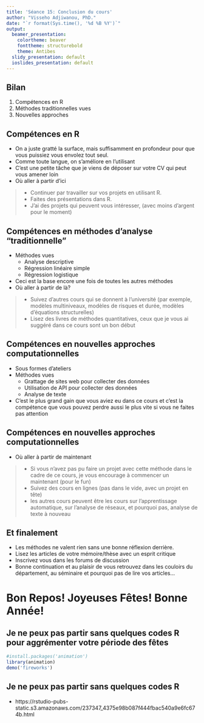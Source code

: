 ```yaml
---
title: 'Séance 15: Conclusion du cours'
author: "Visseho Adjiwanou, PhD."
date: "`r format(Sys.time(), '%d %B %Y')`"
output:
  beamer_presentation:
    colortheme: beaver
    fonttheme: structurebold
    theme: Antibes
  slidy_presentation: default
  ioslides_presentation: default
---
```


## Bilan

1. Compétences en R
2. Méthodes traditionnelles vues 
3. Nouvelles approches

## Compétences en R

- On a juste gratté la surface, mais suffisamment en profondeur pour que vous puissiez vous envolez tout seul.
- Comme toute langue, on s'améliore en l'utilisant
- C'est une petite tâche que je viens de déposer sur votre CV qui peut vous amener loin
- Où aller à partir d'ici

>- Continuer par travailler sur vos projets en utilisant R.
>- Faites des présentations dans R. 
>- J'ai des projets qui peuvent vous intéresser, (avec moins d'argent pour le moment)

## Compétences en méthodes d'analyse "traditionnelle"

- Méthodes vues
  - Analyse descriptive
  - Régression linéaire simple
  - Régression logistique

- Ceci est la base encore une fois de toutes les autres méthodes
- Où aller à partir de là?

>- Suivez d'autres cours qui se donnent à l'université (par exemple, modèles multiniveaux, modèles de risques et durée, modèles d'équations structurelles)
>- Lisez des livres de méthodes quantitatives, ceux que je vous ai suggéré dans ce cours sont un bon début

## Compétences en nouvelles approches computationnelles

- Sous formes d'ateliers
- Méthodes vues
  - Grattage de sites web pour collecter des données
  - Utilisation de API pour collecter des données
  - Analyse de texte
  
- C'est le plus grand gain que vous aviez eu dans ce cours et c'est la compétence que vous pouvez perdre aussi le plus vite si vous ne faites pas attention

## Compétences en nouvelles approches computationnelles

- Où aller à partir de maintenant

>- Si vous n'avez pas pu faire un projet avec cette méthode dans le cadre de ce cours, je vous encourage à commencer un maintenant (pour le fun)
>- Suivez des cours en lignes (pas dans le vide, avec un projet en tête)
>- les autres cours peuvent être les cours sur l'apprentissage automatique, sur l'analyse de réseaux, et pourquoi pas, analyse de texte à nouveau

## Et finalement

- Les méthodes ne valent rien sans une bonne réflexion derrière.
- Lisez les articles de votre mémoire/thèse avec un esprit critique
- Inscrivez vous dans les forums de discussion
- Bonne continuation et au plaisir de vous retrouvez dans les couloirs du département, au séminaire et pourquoi pas de lire vos articles...

Bon Repos! Joyeuses Fêtes! Bonne Année!
========================================

## Je ne peux pas partir sans quelques codes R pour aggrémenter votre période des fêtes


```r
#install.packages('animation')
library(animation)
demo('fireworks')
```

## Je ne peux pas partir sans quelques codes R

- https://rstudio-pubs-static.s3.amazonaws.com/237347_4375e98b087f444fbac540a9e6fc674b.html